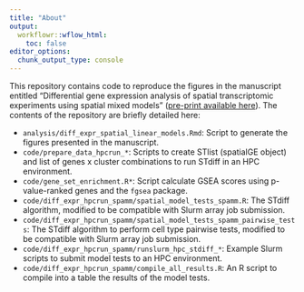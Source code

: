 ```yaml
---
title: "About"
output:
  workflowr::wflow_html:
    toc: false
editor_options:
  chunk_output_type: console
---
```


This repository contains code to reproduce the figures in the manuscript entitled "Differential gene expression analysis of spatial transcriptomic experiments using spatial mixed models" ([pre-print available here](https://www.biorxiv.org/content/10.1101/2024.01.20.576348v1)). The contents of the repository are briefly detailed here:

-   `analysis/diff_expr_spatial_linear_models.Rmd`: Script to generate the figures presented in the manuscript.
-   `code/prepare_data_hpcrun_*`: Scripts to create STlist (spatialGE object) and list of genes x cluster combinations to run STdiff in an HPC environment.
-   `code/gene_set_enrichment.R*`: Script calculate GSEA scores using p-value-ranked genes and the `fgsea` package.
-   `code/diff_expr_hpcrun_spamm/spatial_model_tests_spamm.R`: The STdiff algorithm, modified to be compatible with Slurm array job submission.
-   `code/diff_expr_hpcrun_spamm/spatial_model_tests_spamm_pairwise_tests`: The STdiff algorithm to perform cell type pairwise tests, modified to be compatible with Slurm array job submission.
-   `code/diff_expr_hpcrun_spamm/runslurm_hpc_stdiff_*`: Example Slurm scripts to submit model tests to an HPC environment.
-   `code/diff_expr_hpcrun_spamm/compile_all_results.R`: An R script to compile into a table the results of the model tests.

